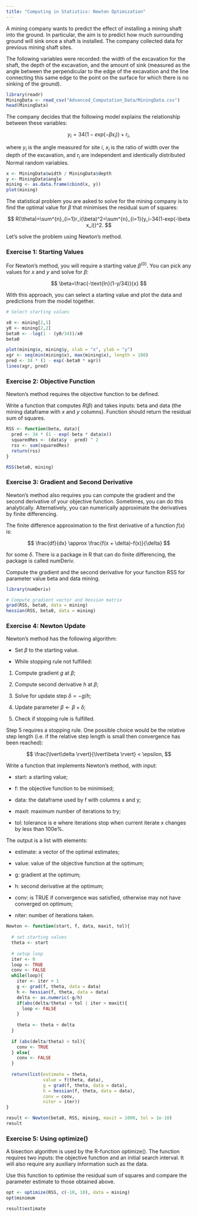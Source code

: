 ---
title: "Computing in Statistics: Newton Optimization"
---

A mining company wants to predict the effect of installing a mining shaft into the ground. In particular, the aim is to predict how much surrounding ground will sink once a shaft is installed. The company collected data for previous mining shaft sites.

The following variables were recorded: the width of the excavation for the shaft, the depth of the excavation, and the amount of sink (measured as the angle between the perpendicular to the edge of the excavation and the line connecting this same edge to the point on the surface for which there is no sinking of the ground).

```{r}
library(readr)
MiningData <- read_csv("Advanced_Computation_Data/MiningData.csv")
head(MiningData)
```

The company decides that the following model explains the relationship between these variables:

$$
y_i=34(1-exp(-\beta x_i))+r_i,
$$

where $y_i$ is the angle measured for site $i$, $x_i$ is the ratio of width over the depth of the excavation, and $r_i$ are independent and identically distributed Normal random variables.

```{r}
x <- MiningData$width / MiningData$depth
y <- MiningData$angle
mining <- as.data.frame(cbind(x, y))
plot(mining)
```

The statistical problem you are asked to solve for the mining company is to find the optimal value for $\beta$ that minimises the residual sum of squares:

$$
R(\theta)=\sum^{n}_{i=1}r_i(\beta)^2=\sum^{n}_{i=1}(y_i-34(1-exp(-\beta x_i))^2.
$$

Let's solve the problem using Newton's method.

### Exercise 1: Starting Values

For Newton's method, you will require a starting value $\beta^{(0)}$. You can pick any values for $x$ and $y$ and solve for $\beta$:

$$
\beta=\frac{-\text{In}(1-y/34)}{x}
$$

With this approach, you can select a starting value and plot the data and predictions from the model together.

```{r}
# Select starting values

x0 <- mining[2,1]
y0 <- mining[2,2]
beta0 <- -log(1 - (y0/34))/x0
beta0
```

```{r}

plot(mining$x, mining$y, xlab = "x", ylab = "y")
xgr <- seq(min(mining$x), max(mining$x), length = 100)
pred <- 34 * (1 - exp(-beta0 * xgr))
lines(xgr, pred)
```

### Exercise 2: Objective Function

Newton's method requires the objective function to be defined.

Write a function that computes $R(\beta)$ and takes inputs: beta and data (the mining dataframe with $x$ and $y$ columns). Function should return the residual sum of squares.

```{r}
RSS <- function(beta, data){
  pred <- 34 * (1 - exp(-beta * data$x))
  squaredRes <- (data$y - pred) ^ 2
  rss <- sum(squaredRes)
  return(rss)
}

RSS(beta0, mining)
```

### Exercise 3: Gradient and Second Derivative

Newton's method also requires you can compute the gradient and the second derivative of your objective function. Sometimes, you can do this analytically. Alternatively, you can numerically approximate the derivatives by finite differencing.

The finite difference approximation to the first derivative of a function $f(x)$ is:

$$
\frac{df}{dx} \approx \frac{f(x + \delta)-f(x)}{\delta}
$$

for some $\delta$. There is a package in R that can do finite differencing, the package is called numDeriv.

Compute the gradient and the second derivative for your function RSS for parameter value beta and data mining.

```{r}
library(numDeriv)

# Compute gradient vector and Hessian matrix
grad(RSS, beta0, data = mining)
hessian(RSS, beta0, data = mining)
```

### Exercise 4: Newton Update

Newton's method has the following algorithm:

-   Set $\beta$ to the starting value.

-   While stopping rule not fulfilled:

1.  Compute gradient $g$ at $\beta$;

2.  Compute second derivative $h$ at $\beta$;

3.  Solve for update step $\delta=-g/h$;

4.  Update parameter $\beta \leftarrow \beta + \delta$;

5.  Check if stopping rule is fulfilled.

Step 5 requires a stopping rule. One possible choice would be the relative step length (i.e. if the relative step length is small then convergence has been reached):

$$
\frac{\lvert\delta \rvert}{\lvert\beta \rvert} < \epsilon,
$$

Write a function that implements Newton's method, with input:

-   start: a starting value;

-   f: the objective function to be minimised;

-   data: the dataframe used by f with columns x and y;

-   maxit: maximum number of iterations to try;

-   tol: tolerance is e where iterations stop when current iterate x changes by less than 100e%.

The output is a list with elements:

-   estimate: a vector of the optimal estimates;

-   value: value of the objective function at the optimum;

-   g: gradient at the optimum;

-   h: second derivative at the optimum;

-   conv: is TRUE if convergence was satisfied, otherwise may not have converged on optimum;

-   niter: number of iterations taken.

```{r}
Newton <- function(start, f, data, maxit, tol){
  
  # set starting values
  theta <- start
  
  # setup loop
  iter <- 0
  loop <- TRUE
  conv <- FALSE
  while(loop){
    iter <- iter + 1
    g <- grad(f, theta, data = data)
    h <- hessian(f, theta, data = data)
    delta <- as.numeric(-g/h)
    if(abs(delta/theta) < tol | iter > maxit){
      loop <- FALSE
    }
    
    theta <- theta + delta
  }
  
  if (abs(delta/theta) < tol){
    conv <- TRUE
  } else{
    conv <- FALSE
  }
  
  return(list(estimate = theta,
              value = f(theta, data),
              g = grad(f, theta, data = data),
              h = hessian(f, theta, data = data),
              conv = conv,
              niter = iter))
}
```

```{r}
result <- Newton(beta0, RSS, mining, maxit = 1000, tol = 1e-10)
result
```

### Exercise 5: Using optimize()

A bisection algorithm is used by the R-function optimize(). The function requires two inputs: the objective function and an initial search interval. It will also require any auxiliary information such as the data.

Use this function to optimise the residual sum of squares and compare the parameter estimate to those obtained above.

```{r}
opt <- optimize(RSS, c(-10, 10), data = mining)
opt$minimum
```

```{r}
result$estimate
```
